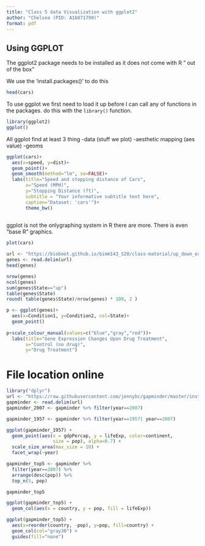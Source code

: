 ```yaml
---
title: "Class 5 data Visualization with ggplot2"
author: "Chelsea (PID: A16871799)"
format: pdf
---
```


## Using GGPLOT

The ggplot2 package needs to be installed as it does not come with R " out of the box"

We use the 'install.packages()' to do this

```r
head(cars)
```

To use ggplot we first need to load it up before I can call any of functions in the packages. do this with the `library()` function.
```r
library(ggplot2)
ggplot()
```


All ggplot find at least 3 thing
-data (stuff we plot)
-aesthetic mapping (aes value)
-geoms

```r
ggplot(cars)+ 
  aes(x=speed, y=dist)+
  geom_point()+
  geom_smooth(method="lm", se=FALSE)+
  labs(title="Speed and stopping distance of Cars",
       x="Speed (MPH)", 
       y="Stopping Distance (ft)",
       subtitle = "Your informative subtitle text here",
       caption="Dataset: 'cars'")+
       theme_bw()
  
```
ggplot is not the onlygraphing system in R there are more. There is even "base R" graphics.

```r
plot(cars)
```

```r
url <- "https://bioboot.github.io/bimm143_S20/class-material/up_down_expression.txt"
genes <- read.delim(url)
head(genes)
```
```r
nrow(genes)
ncol(genes)
sum(genes$State=="up")
table(genes$State)
round( table(genes$State)/nrow(genes) * 100, 2 )
```


```r
p <- ggplot(genes)+
  aes(x=Condition1, y=Condition2, col=State)+
  geom_point()
  
p+scale_colour_manual(values=c("blue","gray","red"))+
  labs(title="Gene Expression Changes Upon Drug Treatment",
       x="Control (no drug)", 
       y="Drug Treatment")
```

# File location online

```r
library("dplyr")
url <- "https://raw.githubusercontent.com/jennybc/gapminder/master/inst/extdata/gapminder.tsv"
gapminder <- read.delim(url)
gapminder_2007 <- gapminder %>% filter(year==2007)
```
```r
gapminder_1957 <- gapminder %>% filter(year==1957| year==2007)

ggplot(gapminder_1957) + 
  geom_point(aes(x = gdpPercap, y = lifeExp, color=continent,
                 size = pop), alpha=0.7) + 
  scale_size_area(max_size = 10) +
  facet_wrap(~year)
```
```r
gapminder_top5 <- gapminder %>% 
  filter(year==2007) %>% 
  arrange(desc(pop)) %>% 
  top_n(5, pop)

gapminder_top5
```
```r
ggplot(gapminder_top5) + 
  geom_col(aes(x = country, y = pop, fill = lifeExp))
```
```r
ggplot(gapminder_top5) +
  aes(x=reorder(country, -pop), y=pop, fill=country) +
  geom_col(col="gray30") +
  guides(fill="none")
```





